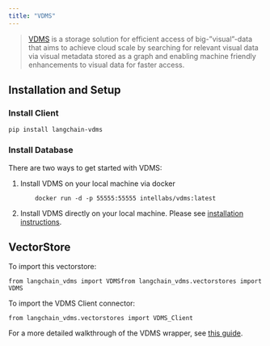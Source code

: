 ```yaml
---
title: "VDMS"
---
```


> [VDMS](https://github.com/IntelLabs/vdms/blob/master/README.md) is a storage solution for efficient access of big-”visual”-data that aims to achieve cloud scale by searching for relevant visual data via visual metadata stored as a graph and enabling machine friendly enhancements to visual data for faster access.

## Installation and Setup

### Install Client

```
pip install langchain-vdms
```

### Install Database

There are two ways to get started with VDMS:

1. Install VDMS on your local machine via docker

   ```
       docker run -d -p 55555:55555 intellabs/vdms:latest
   ```

2. Install VDMS directly on your local machine. Please see [installation instructions](https://github.com/IntelLabs/vdms/blob/master/INSTALL.md).

## VectorStore

To import this vectorstore:

```
from langchain_vdms import VDMSfrom langchain_vdms.vectorstores import VDMS
```

To import the VDMS Client connector:

```
from langchain_vdms.vectorstores import VDMS_Client
```

For a more detailed walkthrough of the VDMS wrapper, see [this guide](/src/oss/integrations/vectorstores/vdms).
